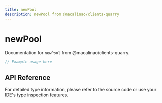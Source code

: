 ```yaml
---
title: newPool
description: newPool from @macalinao/clients-quarry
---
```


# newPool

Documentation for `newPool` from @macalinao/clients-quarry.

```typescript
// Example usage here
```

## API Reference

For detailed type information, please refer to the source code or use your IDE's type inspection features.
